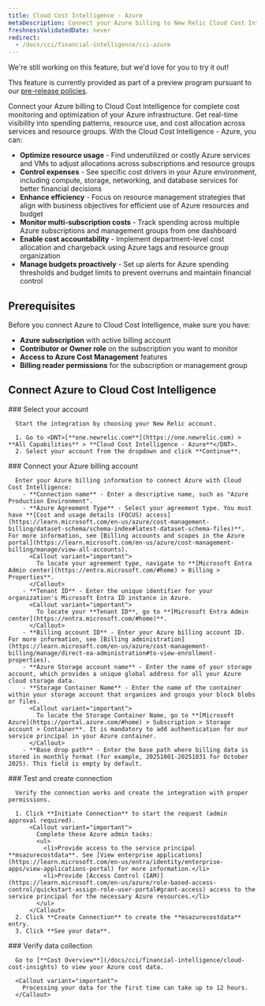 ```yaml
---
title: Cloud Cost Intelligence - Azure
metaDescription: Connect your Azure billing to New Relic Cloud Cost Intelligence to monitor, analyze, and optimize cloud spending across Azure services.
freshnessValidatedDate: never
redirect:
  - /docs/cci/financial-intelligence/cci-azure
---
```


<Callout title="preview">
  We're still working on this feature, but we'd love for you to try it out!

  This feature is currently provided as part of a preview program pursuant to our [pre-release policies](/docs/licenses/license-information/referenced-policies/new-relic-pre-release-policy).
</Callout>

Connect your Azure billing to Cloud Cost Intelligence for complete cost monitoring and optimization of your Azure infrastructure. Get real-time visibility into spending patterns, resource use, and cost allocation across services and resource groups. With the Cloud Cost Intelligence - Azure, you can:

  - **Optimize resource usage** - Find underutilized or costly Azure services and VMs to adjust allocations across subscriptions and resource groups
  - **Control expenses** - See specific cost drivers in your Azure environment, including compute, storage, networking, and database services for better financial decisions
  - **Enhance efficiency** - Focus on resource management strategies that align with business objectives for efficient use of Azure resources and budget
  - **Monitor multi-subscription costs** - Track spending across multiple Azure subscriptions and management groups from one dashboard
  - **Enable cost accountability** - Implement department-level cost allocation and chargeback using Azure tags and resource group organization
  - **Manage budgets proactively** - Set up alerts for Azure spending thresholds and budget limits to prevent overruns and maintain financial control

## Prerequisites

Before you connect Azure to Cloud Cost Intelligence, make sure you have:
  - **Azure subscription** with active billing account
  - **Contributor or Owner role** on the subscription you want to monitor
  - **Access to Azure Cost Management** features
  - **Billing reader permissions** for the subscription or management group

## Connect Azure to Cloud Cost Intelligence

<Steps>
  <Step>
     ### Select your account
     
      Start the integration by choosing your New Relic account.

      1. Go to <DNT>[**one.newrelic.com**](https://one.newrelic.com) > **All Capabilities** > **Cloud Cost Intelligence - Azure**</DNT>.
      2. Select your account from the dropdown and click **Continue**.
  </Step>

  <Step>
     ### Connect your Azure billing account

      Enter your Azure billing information to connect Azure with Cloud Cost Intelligence:
        - **Connection name** - Enter a descriptive name, such as "Azure Production Environment".
        - **Azure Agreement Type** - Select your agreement type. You must have **[Cost and usage details (FOCUS) access](https://learn.microsoft.com/en-us/azure/cost-management-billing/dataset-schema/schema-index#latest-dataset-schema-files)**. For more information, see [Billing accounts and scopes in the Azure portal](https://learn.microsoft.com/en-us/azure/cost-management-billing/manage/view-all-accounts).
          <Callout variant="important">
            To locate your agreement type, navigate to **[Microsoft Entra Admin center](https://entra.microsoft.com/#home) > Billing > Properties**.
          </Callout>
        - **Tenant ID** - Enter the unique identifier for your organization's Microsoft Entra ID instance in Azure.
          <Callout variant="important">
            To locate your **Tenant ID**, go to **[Microsoft Entra Admin center](https://entra.microsoft.com/#home)**.
          </Callout>
        - **Billing account ID** - Enter your Azure billing account ID. For more information, see [Billing administration](https://learn.microsoft.com/en-us/azure/cost-management-billing/manage/direct-ea-administration#to-view-enrollment-properties).
        - **Azure Storage account name** - Enter the name of your storage account, which provides a unique global address for all your Azure cloud storage data.
        - **Storage Container Name** - Enter the name of the container within your storage account that organizes and groups your block blobs or files.
          <Callout variant="important">
            To locate the Storage Container Name, go to **[Microsoft Azure](https://portal.azure.com/#home) > Subscription > Storage account > Container**. It is mandatory to add authentication for our service principal in your Azure container.
          </Callout>
        - **Base drop path** - Enter the base path where billing data is stored in monthly format (for example, 20251001-20251031 for October 2025). This field is empty by default.
  </Step>

  <Step>
     ### Test and create connection

      Verify the connection works and create the integration with proper permissions.

      1. Click **Initiate Connection** to start the request (admin approval required).
          <Callout variant="important">
            Complete these Azure admin tasks:
            <ul>
              <li>Provide access to the service principal **msazurecostdata**. See [View enterprise applications](https://learn.microsoft.com/en-us/entra/identity/enterprise-apps/view-applications-portal) for more information.</li>
              <li>Provide [Access Control (IAM)](https://learn.microsoft.com/en-us/azure/role-based-access-control/quickstart-assign-role-user-portal#grant-access) access to the service principal for the necessary Azure resources.</li>
            </ul>
          </Callout>
      2. Click **Create Connection** to create the **msazurecostdata** entry.
      3. Click **See your data**.
  </Step>

  <Step>
     ### Verify data collection

      Go to [**Cost Overview**](/docs/cci/financial-intelligence/cloud-cost-insights) to view your Azure cost data.

      <Callout variant="important">
        Processing your data for the first time can take up to 12 hours.
      </Callout>
  </Step>
</Steps>